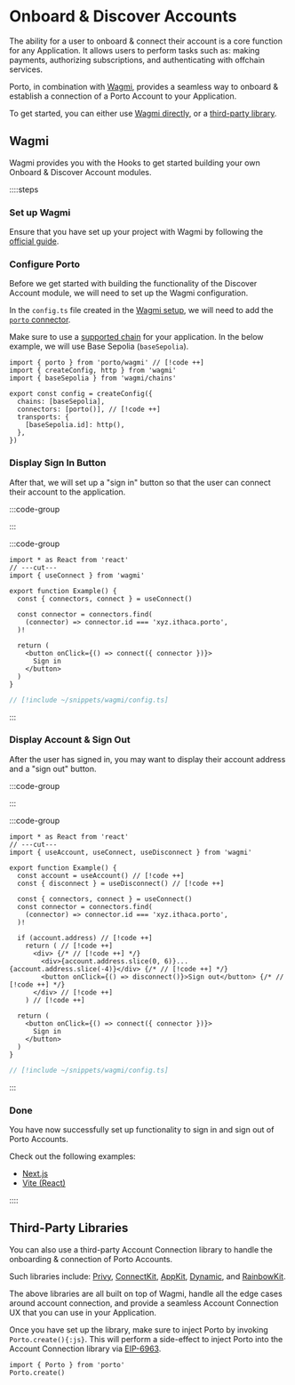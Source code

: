 
# Onboard & Discover Accounts

The ability for a user to onboard & connect their account is a core function for any Application. It allows users to perform tasks such as: making payments, authorizing subscriptions, and authenticating with offchain services.

Porto, in combination with [Wagmi](https://wagmi.sh), provides a seamless way to onboard & establish a connection of a Porto Account to your Application.

To get started, you can either use [Wagmi directly](#wagmi), or a [third-party library](#third-party-libraries).

## Wagmi

Wagmi provides you with the Hooks to get started building your own Onboard & Discover Account modules.

::::steps

### Set up Wagmi

Ensure that you have set up your project with Wagmi by following the [official guide](https://wagmi.sh/react/getting-started).

### Configure Porto

Before we get started with building the functionality of the Discover Account module, we will need to set up the Wagmi configuration.

In the `config.ts` file created in the [Wagmi setup](https://wagmi.sh/react/getting-started), we will need to add the [`porto` connector](/sdk/wagmi/connector).

Make sure to use a [supported chain](/sdk/api/chains) for your application. In the below example, we will use Base Sepolia (`baseSepolia`).

```tsx twoslash [config.ts]
import { porto } from 'porto/wagmi' // [!code ++]
import { createConfig, http } from 'wagmi'
import { baseSepolia } from 'wagmi/chains'

export const config = createConfig({
  chains: [baseSepolia],
  connectors: [porto()], // [!code ++]
  transports: {
    [baseSepolia.id]: http(),
  },
})

```

### Display Sign In Button

After that, we will set up a "sign in" button so that the user can connect their account to the application.

:::code-group

<div data-title="Preview">
  <SignInButton />
</div>

<div data-title="">
  <div />
</div>

:::

:::code-group

```tsx twoslash [Example.tsx]
import * as React from 'react'
// ---cut---
import { useConnect } from 'wagmi'

export function Example() {
  const { connectors, connect } = useConnect()

  const connector = connectors.find(
    (connector) => connector.id === 'xyz.ithaca.porto',
  )!

  return (
    <button onClick={() => connect({ connector })}>
      Sign in
    </button>
  )
}
```

```ts twoslash [config.ts] filename="config.ts"
// [!include ~/snippets/wagmi/config.ts]
```

:::

### Display Account & Sign Out

After the user has signed in, you may want to display their account address and a "sign out" button.

:::code-group

<div data-title="Preview">
  <Example />
</div>

<div data-title="">
  <div />
</div>

:::

:::code-group

```tsx twoslash [Example.tsx]
import * as React from 'react'
// ---cut---
import { useAccount, useConnect, useDisconnect } from 'wagmi'

export function Example() {
  const account = useAccount() // [!code ++]
  const { disconnect } = useDisconnect() // [!code ++]
  
  const { connectors, connect } = useConnect()
  const connector = connectors.find(
    (connector) => connector.id === 'xyz.ithaca.porto',
  )!

  if (account.address) // [!code ++]
    return ( // [!code ++]
      <div> {/* // [!code ++] */}
        <div>{account.address.slice(0, 6)}...{account.address.slice(-4)}</div> {/* // [!code ++] */}
        <button onClick={() => disconnect()}>Sign out</button> {/* // [!code ++] */}
      </div> // [!code ++]
    ) // [!code ++]

  return (
    <button onClick={() => connect({ connector })}>
      Sign in
    </button>
  )
}
```

```ts twoslash [config.ts] filename="config.ts"
// [!include ~/snippets/wagmi/config.ts]
```

:::

### Done

You have now successfully set up functionality to sign in and sign out of Porto Accounts.

Check out the following examples:

- [Next.js](https://github.com/ithacaxyz/porto/tree/main/examples/next.js)
- [Vite (React)](https://github.com/ithacaxyz/porto/tree/main/examples/vite-react)

::::

## Third-Party Libraries

You can also use a third-party Account Connection library to handle the onboarding & connection of Porto Accounts.

Such libraries include: [Privy](https://privy.io), [ConnectKit](https://docs.family.co/connectkit), [AppKit](https://reown.com/appkit), [Dynamic](https://dynamic.xyz), and [RainbowKit](https://rainbowkit.com).

The above libraries are all built on top of Wagmi, handle all the edge cases around account connection, and provide a seamless Account Connection UX that you can use in your Application.

Once you have set up the library, make sure to inject Porto by invoking `Porto.create(){:js}`.
This will perform a side-effect to inject Porto into the Account Connection library via [EIP-6963](https://eips.ethereum.org/EIPS/eip-6963).

```tsx twoslash [config.ts]
import { Porto } from 'porto'
Porto.create()
```
